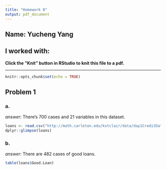```yaml
---
title: "Homework 0"
output: pdf_document
---
```


## Name: Yucheng Yang 

## I worked with: 

**Click the "Knit" button in RStudio to knit this file to a pdf.**

--------------------------------------------

```r
knitr::opts_chunk$set(echo = TRUE)
```

## Problem 1



### a. 

*answer:* There's 700 cases and 21 variables in this dataset.

```r
loans <- read.csv("http://math.carleton.edu/kstclair/data/day1CreditData.csv")
dplyr::glimpse(loans)
```

### b. 

*answer:* There are 482 cases of good loans.

```r
table(loans$Good.Loan)
```
